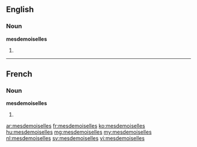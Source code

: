 ==English==

===Noun===
'''mesdemoiselles'''

# {{plural of|[[mademoiselle]]}}

----

==French==

===Noun===
'''mesdemoiselles''' {{f}}

# {{plural of|[[mademoiselle]]|lang=fr}}

[[ar:mesdemoiselles]]
[[fr:mesdemoiselles]]
[[ko:mesdemoiselles]]
[[hu:mesdemoiselles]]
[[mg:mesdemoiselles]]
[[my:mesdemoiselles]]
[[nl:mesdemoiselles]]
[[sv:mesdemoiselles]]
[[vi:mesdemoiselles]]